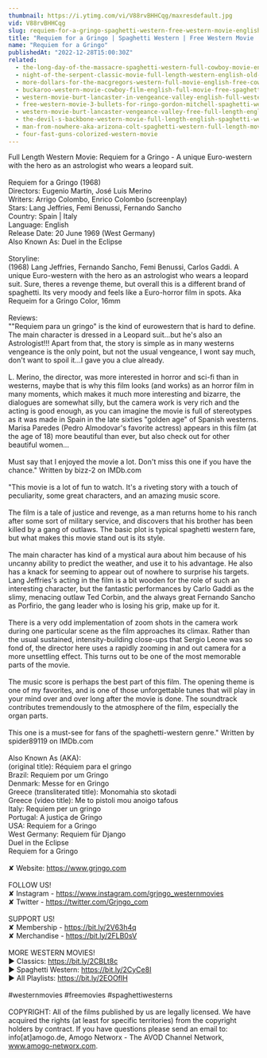 ```yaml
---
thumbnail: https://i.ytimg.com/vi/V88rvBHHCqg/maxresdefault.jpg
vid: V88rvBHHCqg
slug: requiem-for-a-gringo-spaghetti-western-free-western-movie-english
title: "Requiem for a Gringo | Spaghetti Western | Free Western Movie | English"
name: "Requiem for a Gringo"
publishedAt: "2022-12-28T15:00:30Z"
related:
  - the-long-day-of-the-massacre-spaghetti-western-full-cowboy-movie-english-wild-west
  - night-of-the-serpent-classic-movie-full-length-western-english-old-cowboy-movie
  - more-dollars-for-the-macgregors-western-full-movie-english-free-cowboy-film
  - buckaroo-western-movie-cowboy-film-english-full-movie-free-spaghetti-western
  - western-movie-burt-lancaster-in-vengeance-valley-english-full-western-movie-free-classic-film
  - free-western-movie-3-bullets-for-ringo-gordon-mitchell-spaghetti-western-full-youtube-movie
  - western-movie-burt-lancaster-vengeance-valley-free-full-length-english-classic-cowboy-film
  - the-devil-s-backbone-western-movie-full-length-english-spaghetti-western-cowboyfilm-watchfree
  - man-from-nowhere-aka-arizona-colt-spaghetti-western-full-length-movie-english-hd-free-films
  - four-fast-guns-colorized-western-movie
---
```


Full Length Western Movie: Requiem for a Gringo - A unique Euro-western with the hero as an astrologist who wears a leopard suit.<br />
<br />
Requiem for a Gringo (1968)<br />
Directors: Eugenio Martín, José Luis Merino<br />
Writers: Arrigo Colombo, Enrico Colombo (screenplay)<br />
Stars: Lang Jeffries, Femi Benussi, Fernando Sancho <br />
Country: Spain | Italy<br />
Language: English<br />
Release Date: 20 June 1969 (West Germany) <br />
Also Known As: Duel in the Eclipse <br />
<br />
Storyline:<br />
(1968) Lang Jeffries, Fernando Sancho, Femi Benussi, Carlos Gaddi. A unique Euro-western with the hero as an astrologist who wears a leopard suit. Sure, theres a revenge theme, but overall this is a different brand of spaghetti. Its very moody and feels like a Euro-horror film in spots. Aka Requeim for a Gringo Color, 16mm<br />
<br />
Reviews:<br />
""Requiem para un gringo" is the kind of eurowestern that is hard to define. The main character is dressed in a Leopard suit...but he's also an Astrologist!!! Apart from that, the story is simple as in many westerns vengeance is the only point, but not the usual vengeance, I wont say much, don't want to spoil it...I gave you a clue already.<br />
<br />
L. Merino, the director, was more interested in horror and sci-fi than in westerns, maybe that is why this film looks (and works) as an horror film in many moments, which makes it much more interesting and bizarre, the dialogues are somewhat silly, but the camera work is very rich and the acting is good enough, as you can imagine the movie is full of stereotypes as it was made in Spain in the late sixties "golden age" of Spanish westerns. Marisa Paredes (Pedro Almodovar's favorite actress) appears in this film (at the age of 18) more beautiful than ever, but also check out for other beautiful women...<br />
<br />
Must say that I enjoyed the movie a lot. Don't miss this one if you have the chance." Written by bizz-2 on IMDb.com<br />
<br />
"This movie is a lot of fun to watch. It's a riveting story with a touch of peculiarity, some great characters, and an amazing music score.<br />
<br />
The film is a tale of justice and revenge, as a man returns home to his ranch after some sort of military service, and discovers that his brother has been killed by a gang of outlaws. The basic plot is typical spaghetti western fare, but what makes this movie stand out is its style.<br />
<br />
The main character has kind of a mystical aura about him because of his uncanny ability to predict the weather, and use it to his advantage. He also has a knack for seeming to appear out of nowhere to surprise his targets. Lang Jeffries's acting in the film is a bit wooden for the role of such an interesting character, but the fantastic performances by Carlo Gaddi as the slimy, menacing outlaw Ted Corbin, and the always great Fernando Sancho as Porfirio, the gang leader who is losing his grip, make up for it.<br />
<br />
There is a very odd implementation of zoom shots in the camera work during one particular scene as the film approaches its climax. Rather than the usual sustained, intensity-building close-ups that Sergio Leone was so fond of, the director here uses a rapidly zooming in and out camera for a more unsettling effect. This turns out to be one of the most memorable parts of the movie.<br />
<br />
The music score is perhaps the best part of this film. The opening theme is one of my favorites, and is one of those unforgettable tunes that will play in your mind over and over long after the movie is done. The soundtrack contributes tremendously to the atmosphere of the film, especially the organ parts.<br />
<br />
This one is a must-see for fans of the spaghetti-western genre." Written by spider89119 on IMDb.com<br />
<br />
Also Known As (AKA):<br />
(original title): Réquiem para el gringo<br />
Brazil: Requiem por um Gringo<br />
Denmark: Messe for en Gringo<br />
Greece (transliterated title): Monomahia sto skotadi<br />
Greece (video title): Me to pistoli mou anoigo tafous<br />
Italy: Requiem per un gringo<br />
Portugal: A justiça de Gringo<br />
USA: Requiem for a Gringo<br />
West Germany: Requiem für Django<br />
 Duel in the Eclipse<br />
 Requiem for a Gringo<br />
<br />
✘ Website: https://www.grjngo.com<br />
<br />
FOLLOW US!<br />
✘ Instagram - https://www.instagram.com/grjngo_westernmovies<br />
✘ Twitter - https://twitter.com/Grjngo_com<br />
<br />
SUPPORT US!<br />
✘ Membership - https://bit.ly/2V63h4q<br />
✘ Merchandise - https://bit.ly/2FLB0sV<br />
<br />
MORE WESTERN MOVIES! <br />
► Classics: https://bit.ly/2CBLt8c <br />
► Spaghetti Western: https://bit.ly/2CyCe8I <br />
► All Playlists: https://bit.ly/2EOOfIH <br />
<br />
#westernmovies #freemovies #spaghettiwesterns<br />
<br />
COPYRIGHT: All of the films published by us are legally licensed. We have acquired the rights (at least for specific territories) from the copyright holders by contract. If you have questions please send an email to: info[at]amogo.de, Amogo Networx - The AVOD Channel Network, www.amogo-networx.com.